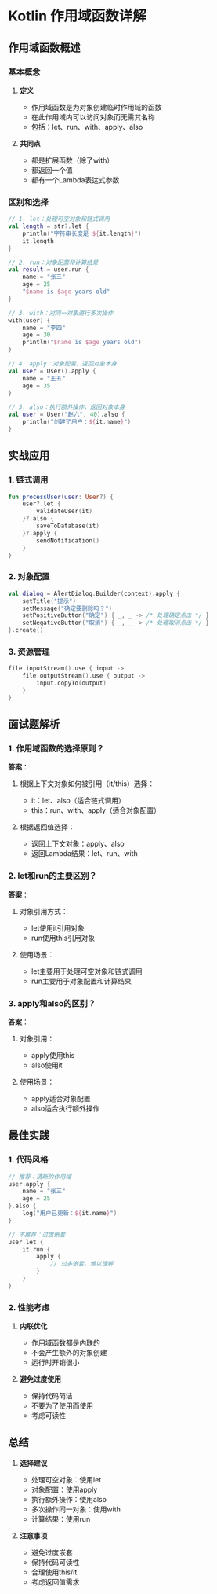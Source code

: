 # Kotlin 作用域函数详解

## 作用域函数概述

### 基本概念

1. **定义**
   - 作用域函数是为对象创建临时作用域的函数
   - 在此作用域内可以访问对象而无需其名称
   - 包括：let、run、with、apply、also

2. **共同点**
   - 都是扩展函数（除了with）
   - 都返回一个值
   - 都有一个Lambda表达式参数

### 区别和选择

```kotlin
// 1. let：处理可空对象和链式调用
val length = str?.let {
    println("字符串长度是 ${it.length}")
    it.length
}

// 2. run：对象配置和计算结果
val result = user.run {
    name = "张三"
    age = 25
    "$name is $age years old"
}

// 3. with：对同一对象进行多次操作
with(user) {
    name = "李四"
    age = 30
    println("$name is $age years old")
}

// 4. apply：对象配置，返回对象本身
val user = User().apply {
    name = "王五"
    age = 35
}

// 5. also：执行额外操作，返回对象本身
val user = User("赵六", 40).also {
    println("创建了用户：${it.name}")
}
```

## 实战应用

### 1. 链式调用

```kotlin
fun processUser(user: User?) {
    user?.let {
        validateUser(it)
    }?.also {
        saveToDatabase(it)
    }?.apply {
        sendNotification()
    }
}
```

### 2. 对象配置

```kotlin
val dialog = AlertDialog.Builder(context).apply {
    setTitle("提示")
    setMessage("确定要删除吗？")
    setPositiveButton("确定") { _, _ -> /* 处理确定点击 */ }
    setNegativeButton("取消") { _, _ -> /* 处理取消点击 */ }
}.create()
```

### 3. 资源管理

```kotlin
file.inputStream().use { input ->
    file.outputStream().use { output ->
        input.copyTo(output)
    }
}
```

## 面试题解析

### 1. 作用域函数的选择原则？

**答案**：
1. 根据上下文对象如何被引用（it/this）选择：
   - it：let、also（适合链式调用）
   - this：run、with、apply（适合对象配置）

2. 根据返回值选择：
   - 返回上下文对象：apply、also
   - 返回Lambda结果：let、run、with

### 2. let和run的主要区别？

**答案**：
1. 对象引用方式：
   - let使用it引用对象
   - run使用this引用对象

2. 使用场景：
   - let主要用于处理可空对象和链式调用
   - run主要用于对象配置和计算结果

### 3. apply和also的区别？

**答案**：
1. 对象引用：
   - apply使用this
   - also使用it

2. 使用场景：
   - apply适合对象配置
   - also适合执行额外操作

## 最佳实践

### 1. 代码风格

```kotlin
// 推荐：清晰的作用域
user.apply {
    name = "张三"
    age = 25
}.also {
    log("用户已更新：${it.name}")
}

// 不推荐：过度嵌套
user.let {
    it.run {
        apply {
            // 过多嵌套，难以理解
        }
    }
}
```

### 2. 性能考虑

1. **内联优化**
   - 作用域函数都是内联的
   - 不会产生额外的对象创建
   - 运行时开销很小

2. **避免过度使用**
   - 保持代码简洁
   - 不要为了使用而使用
   - 考虑可读性

## 总结

1. **选择建议**
   - 处理可空对象：使用let
   - 对象配置：使用apply
   - 执行额外操作：使用also
   - 多次操作同一对象：使用with
   - 计算结果：使用run

2. **注意事项**
   - 避免过度嵌套
   - 保持代码可读性
   - 合理使用this/it
   - 考虑返回值需求